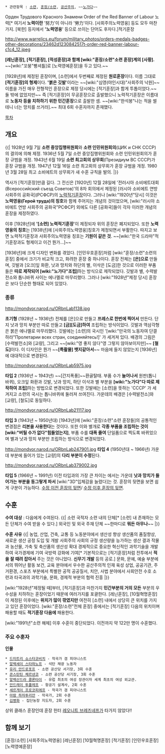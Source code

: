  * 관련항목 : [[소련]], [[훈장/소련]], [[공산주의]], ~~[[노가다]]~~

Орден Трудового Красного Знамени
Order of the Red Banner of Labour
노력[* 여기서 '''노력이란''' '努力'이 아니라 '勞力'이다. [사회주의노력영웅] 등도 모두 마찬가지. [북한] 등지에서 ''''노력영웅'''' 등으로 쓰이는 단어도 후자다.]적기훈장

http://www.warrelics.eu/forum/military_photos/orders-medals-badges-other-decorations/23462d1230842517t-order-red-banner-labour-c1c4_12.jpeg

'''[레닌훈장], [적기훈장], [적성훈장]과 함께 [wiki:"훈장/소련"소련 훈장]계의 [사황].'''
~~[wiki:"꼬붕"빵셔틀]로 [노력영예훈장]을 두고 있다.~~

[1928년]에 제정된 훈장이며, [소련]에서 두번째로 제정된 '''원로훈장'''이다. 이름 그대로 '''[적기훈장]의 형제'''이다. ''''붉은 깃발''''이라는 ~~[wiki:"심영(야인시대)"사회주의 낙원]~~이름을 가진 매우 전형적인 훈장으로 제정 당시에는 [적기훈장]과 함게 투톱이었다.~~둘 밖에 없었지만~~ 즉 [적기훈장]이 무공훈장으로 출발했으니 노력적기훈장은 이름대로 '''노동자 등을 치하하기 위한 민간훈장'''으로 출발한 셈. ~~[wiki:"한석봉"나는 적을 썰테니 너는 망치를 쓰거라].~~ 최대 6회 수훈자까지 존재했다.
 
[[목차]]

== 개요 ==
{{|
1928년 9월 7일 '''소련 중앙집행위원회'''와 '''소련 인민위원회의'''(ЦИК и СНК СССР)의 결의에 의해 제정.
1936년 5월 7일 소련 중앙집행위원회와 소련 인민위원회의가 훈장 규범을 개정.
1943년 6월 19일 '''소련 최고회의 상무회'''(Президиум ВС СССР)가 훈장 규범을 개정.
1947년 12월 16일 소련 최고회의 상무회가 훈장 규범을 개정.
1980년 3월 28일 최고 소비에트의 상무회가 새 수훈 규칙을 발의.
|}}

역사가 [적기훈장]만큼 길다. 그 전신은 [1920년] 12월 28일에 '전러시아 소비에트대회(Всероссийский съезд Советов)'의 8차 회의에서 제정된 [러시아 소비에트 연방 사회주의 공화국](РСФСР)의 [http://upload.wikimedia.org/wikipedia/ru/thumb/d/d7/OrderOfTheRedBannerOfLabourRF.jpg/534px-OrderOfTheRedBannerOfLabourRF.jpg 노력적기훈장]이다. 그러나 [wiki:"1920년"당시] 이것은 '''노력영웅(Герой труда)의 칭호'''와 함께 주어지는 개념의 것이었으며, [wiki:"러시아 소비에트 연방 사회주의 공화국"РСФСР] 외에도 다른 [공화국]들이 각자 이러한 개념의 훈장을 제정하였다.

이후 [1928년]에 ''''[소련] 노력적기훈장''''이 제정되자 위의 훈장은 폐지되었다. 또한 '''노력영웅의 칭호'''는 [1938년]에 [사회주의노력영웅]칭호가 제정되면서 부활한다. 따지고 보면 노력적기훈장과 사회주의노력영웅 칭호는 '''기원이 같은 것'''. ~~[wiki:"한국 드라마"적기훈장과도 형제이고 이건 뭔가...]~~

[1936년]에 크게 디자인 변화를 겪었다. [인민우호훈장]처럼 [wiki:"훈장/소련"소련의 훈장] 중에서 크기가 비교적 크고, 화려한 훈장 중 하나이다. 훈장 전체는 '''[은]으로''' 만들며, 깃발과 [오크]잎 화환, 낫과 망치와 하단의 별, 이삭은 [도금]한 것으로 이러한 부품들은 '''따로 제작되어 [wiki:"노가다"조립]'''하는 방식으로 제작되었다. 깃발과 별, 수력발전소와 톱니바퀴 사이는 에나멜로 마무리했다. 그러나 [wiki:"1928년"제정 당시] 훈장은 보다 단순한 형태로 되어 있었다. 

=== 종류 ===

http://mondvor.narod.ru/ORbnLab1138.jpg

'''초기형''' (1928년 ~ 1936년)
전체를 [은]으로 만들고 '''프레스로 한번에 찍어서''' 만든다. 단지 낫과 망치 부분만 따로 만들고 '''[금][도금]하여''' 조립하는 방식이었다. 깃발과 역삼각형은 붉은 에나멜로 마무리했다. 깃발에는 [소련]의 국시인 '[wiki:"만국의 노동자여 단결하라"Пролетарии всех стран, соединяйтесь!]' 가 세겨져 있다.  배경의 그림은 [수력발전소]와 [교량], 그리고 ~~[wiki:"영 좋지 않다"영 그렇지 않아보이지만]~~ '''[철도]'''이다. 이 디자인은 뭔가 ~~'''[특촬물] 뱃지같아서'''~~ 마음에 들지 않았는지 [1936년]에 대대적으로 변경된다.

http://mondvor.narod.ru/ORbnLab5975.jpg

'''타입 2''' (1936년 ~ 1943년)
~~[간지폭풍]~~환골탈태. 부품 수가 '''늘어나서''' 원판(톱니바퀴), 오크잎 화환과 깃발, 낫과 망치, 하단 이삭과 별 부분을 '''[wiki:"노가다"다 따로 제작하여 조립]'''하는 방법으로 변경되었다. 또한 깃발에는 [소련]을 뜻하는 'СССР' 가 세겨지고 소련의 국시는 톱니바퀴에 둘러져 쓰여진다. 가운데의 배경은 [수력발전소]와 [교량], [철도]로 동일하다.

http://mondvor.narod.ru/ORbnLab21117.jpg

'''타입 3''' (1943년 ~ 1950년대)
[1943년]에 [wiki:"훈장/소련"소련 훈장들]의 공통적인 변경점은 '''리본을 사용한다'''는 것이다. 또한 이와 별개로 '''각종 부품을 조립하는 것이 [wiki:"버틸 수가 없다"힘들었는지]''', 부품 수를 '''대폭 줄여''' 단일품으로 찍도록 바뀌었으며 별과 낫과 망치 부분만 조립하는 방식으로 변경되었다. 

http://mondvor.narod.ru/ORbnLab247901.jpg
'''타입 4''' (1950년대 ~ 1966년)
가운데 부분에 들어가 있는 [교량]의 '''다리 부분이 수정'''된다.

http://mondvor.narod.ru/ORbnLab379002.jpg

'''타입 5''' (1966년 ~ 1991년)
이전 타입과의 가장 큰 차이는 에서는 가운데 '''낫과 망치가 들어가는 부분을 동그랗게 파서''' [wiki:"3D"입체감을 늘렸다]는 것. 훈장의 뒷면을 보면 쉽게 구분이 가능하다. [http://mondvor.narod.ru/ORbnLab188776R.jpg 수정 이전 훈장의 뒷면]/ [http://mondvor.narod.ru/ORbnLab417772R.jpg 수정 이후 훈장의 뒷면].

== 수훈 ==
'''수여 대상''' : 다음에게 수여된다.
{{|
소련 국적자
소련 내의 단체[* [소련] 내 존재하는 모든 단체가 수여 받을 수 있다.]
외국인 및 외국 주재 단체
~~한마디로 '''뭐든 아무나'''~~ 
|}}

'''수훈 사유'''
{{|
농업, 산업, 건축, 교통 등 노동분야에서 생산성 향상
생산품의 품질향상, 새로운 생산 공정 도입 및 개발
사회주의 사회의 규정 생산량을 능가하는 생산 결과
작물과 농산물, 가축 및 축산품의 생산성 확대
경제적으로 중요한 혁신적인 과학기술을 개발하여 국가경제에 기여
국방력 강화에 기여[* 기본적으로는 [적기훈장]처럼 전투에서 '''적을 잘 때려 잡아서''' 주는 것은 아니었다. '''신무기 개발''' 등의 공로.]
문화, 문예, 예술 부분에서의 뛰어난 활동
보건, 교육 분야에서 우수한 공산주의적 인재 육성
상업, 공공기관, 주거환경, 스포츠 부분에서 특별한 공적
공공질서, 치안, 사법 분야에서 사회안전 수호
소련과 타국과의 과학기술, 문화, 경제적 부분의 협력 진흥
|}}

[wiki:"1928년"제정될 때]부터, [적기훈장]과 마찬가지 '''민간부분의 거의 모든''' 부분의 우수성을 치하하는 훈장이었기 때문에 여러가지를 포괄한다. [레닌훈장], [10월혁명훈장]이 제정된 이후에는 '''위치가 많이 깎였지만''' 여전히 [소련] 내에서 상당히 큰 위치를 가지고 있던 훈장이었다. [wiki:"훈장/소련"전체 훈장] 중에서는 [적기훈장] 다음의 위치이며 패용할 때도 '''적기훈장 다음에''' 패용한다.

[wiki:"1991년"소련 해체] 이후 수훈이 중단되었다. 이전까지 약 122만 명이 수훈했다.

=== 주요 수훈자 ===

'''인물'''

 * [[드미트리 쇼스타코비치]] - 작곡가 겸 피아니스트
 * [[알렉세이 스타하노프]] - 석탄 채광 노동자
 * [[유리 안드로포프]] - 소련 공산당 서기장, 3회 수훈
 * [[콘스탄틴 체르넨코]] - 소련 공산당 서기장, 3회 수훈
 * [[알렉산드라 콜론타이]] - 유럽 최초의 여성 장관이자 세계 최초의 여성 외교관.
 * [[안드레이 투폴레프]] - 항공기 설계사, 2회 수훈
 * [[세르게이 프로코피에프]] - 작곡가 겸 피아니스트
 * [[아람 하차투리안]] - 작곡가, 2회 수훈
 * [[김병화]] - 집단농장 지도자, 2회 수훈

상위 클래스 훈장인데 훈장 헌터 [[레오니트 브레즈네프]]가 타가지 않았다!!

== 함께 보기 ==
[훈장/소련]
[사회주의노력영웅]
[레닌훈장]
[10월혁명훈장]
[적기훈장]
[인민우호훈장]
[노력영예훈장]
